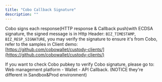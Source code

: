 ```yaml
---
title: "Cobo Callback Signature"
description: ""
---
```

Cobo signs each response(HTTP response & Callback push)with ECDSA signature, the signed message is in Http
Header: `BIZ_TIMESTAMP`, `BIZ_RESP_SIGNATURE`, you may verify the signature to ensure it's from Cobo, refer to the
samples in Client
demo:  [https://github.com/cobowallet/custody-clients/](https://github.com/cobowallet/custody-clients/)

If you want to check Cobo pubkey to verify Cobo signature, please go to: Web management platform - Wallet - API
Callback. (NOTICE they're different in Sandbox&Prod environment)